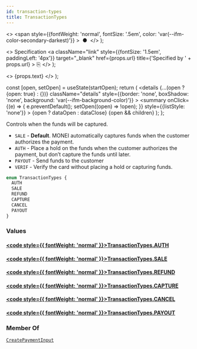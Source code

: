 ```yaml
---
id: transaction-types
title: TransactionTypes
---
```


  <>
    <span
      style={{fontWeight: 'normal', fontSize: '.5em', color: 'var(--ifm-color-secondary-darkest)'}}
    >
      &nbsp;●&nbsp;
    </span>
  </>
);

  <>
    Specification
    <a
      className="link"
      style={{fontSize: '1.5em', paddingLeft: '4px'}}
      target="_blank"
      href={props.url}
      title={'Specified by ' + props.url}
    >
      ⎘
    </a>
  </>
);

  <>
    <span className={props.class}>{props.text}</span>
  </>
);


  const [open, setOpen] = useState(startOpen);
  return (
    <details
      {...(open ? {open: true} : {})}
      className="details"
      style={{border: 'none', boxShadow: 'none', background: 'var(--ifm-background-color)'}}
    >
      <summary
        onClick={(e) => {
          e.preventDefault();
          setOpen((open) => !open);
        }}
        style={{listStyle: 'none'}}
      >
        {open ? dataOpen : dataClose}
      </summary>
      {open && children}
    </details>
  );
};

Controls when the funds will be captured.

- `SALE` - **Default**. MONEI automatically captures funds
  when the customer authorizes the payment.
- `AUTH` - Place a hold on the funds when the customer authorizes
  the payment, but don’t capture the funds until later.
- `PAYOUT` - Send funds to the customer
- `VERIF` - Verify the card without placing a hold or capturing funds.

```graphql
enum TransactionTypes {
  AUTH
  SALE
  REFUND
  CAPTURE
  CANCEL
  PAYOUT
}
```

### Values

#### [<code style={{ fontWeight: 'normal' }}>TransactionTypes.<b>AUTH</b></code>](#)

#### [<code style={{ fontWeight: 'normal' }}>TransactionTypes.<b>SALE</b></code>](#)

#### [<code style={{ fontWeight: 'normal' }}>TransactionTypes.<b>REFUND</b></code>](#)

#### [<code style={{ fontWeight: 'normal' }}>TransactionTypes.<b>CAPTURE</b></code>](#)

#### [<code style={{ fontWeight: 'normal' }}>TransactionTypes.<b>CANCEL</b></code>](#)

#### [<code style={{ fontWeight: 'normal' }}>TransactionTypes.<b>PAYOUT</b></code>](#)

### Member Of

[`CreatePaymentInput`](/docs/apis/graphql/types/inputs/create-payment-input.mdx) <Badge class="badge badge--secondary badge--relation" text="input"/>
